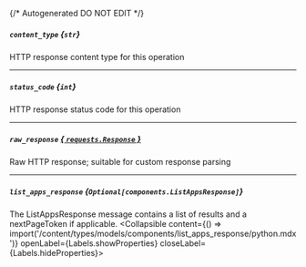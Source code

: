 {/* Autogenerated DO NOT EDIT  */}

##### `content_type` *{`str`}*
HTTP response content type for this operation

---
##### `status_code` *{`int`}*
HTTP response status code for this operation

---
##### `raw_response` [*{ `requests.Response` }*](https://requests.readthedocs.io/en/latest/api/#requests.Response)
Raw HTTP response; suitable for custom response parsing

---
##### `list_apps_response` *{`Optional[components.ListAppsResponse]`}*
The ListAppsResponse message contains a list of results and a nextPageToken if applicable.
<Collapsible content={() => import('/content/types/models/components/list_apps_response/python.mdx')} openLabel={Labels.showProperties} closeLabel={Labels.hideProperties}>
</Collapsible>



